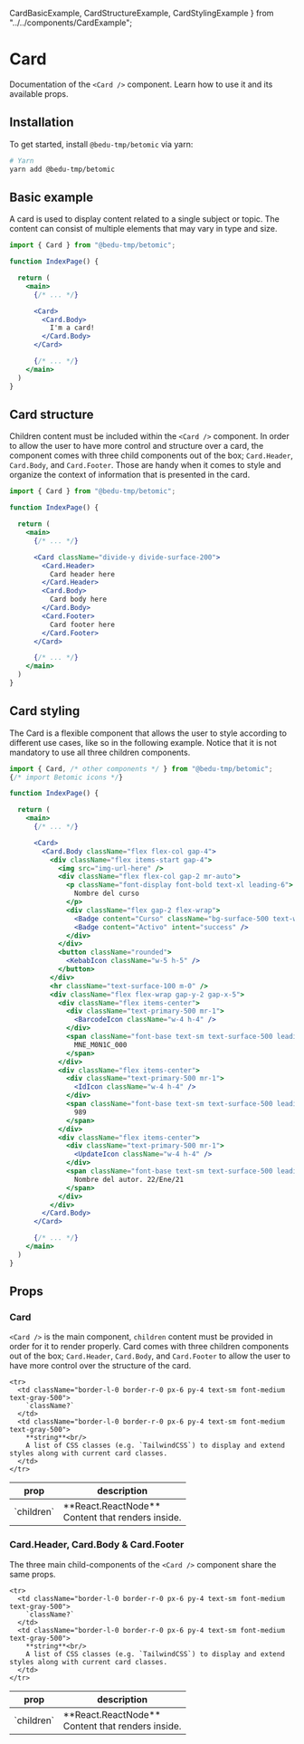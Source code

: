   CardBasicExample,
  CardStructureExample,
  CardStylingExample
} from "../../components/CardExample";

# Card

Documentation of the `<Card />` component. Learn how to use it and its available props.

## Installation

To get started, install `@bedu-tmp/betomic` via yarn:

```bash
# Yarn
yarn add @bedu-tmp/betomic
```

## Basic example

A card is used to display content related to a single subject or topic. The content can consist of multiple elements that may vary in type and size.

<CardBasicExample />

```jsx highlight=1,9-13
import { Card } from "@bedu-tmp/betomic";

function IndexPage() {

  return (
    <main>
      {/* ... */}

      <Card>
        <Card.Body>
          I'm a card!
        </Card.Body>
      </Card>

      {/* ... */}
    </main>
  )
}
```

## Card structure

Children content must be included within the `<Card />` component. In order to allow the user to have more control and structure over a card, the component comes with three child components out of the box; `Card.Header`, `Card.Body`, and `Card.Footer`. Those are handy when it comes to style and organize the context of information that is presented in the card.

<CardStructureExample />

```jsx highlight=1,9-19
import { Card } from "@bedu-tmp/betomic";

function IndexPage() {

  return (
    <main>
      {/* ... */}

      <Card className="divide-y divide-surface-200">
        <Card.Header>
          Card header here
        </Card.Header>
        <Card.Body>
          Card body here
        </Card.Body>
        <Card.Footer>
          Card footer here
        </Card.Footer>
      </Card>

      {/* ... */}
    </main>
  )
}
```

## Card styling

The Card is a flexible component that allows the user to style according to different use cases, like so in the following example. Notice that it is not mandatory to use all three children components.

<CardStylingExample />

```jsx highlight=10,11,54,55
import { Card, /* other components */ } from "@bedu-tmp/betomic";
{/* import Betomic icons */}

function IndexPage() {

  return (
    <main>
      {/* ... */}

      <Card>
        <Card.Body className="flex flex-col gap-4">
          <div className="flex items-start gap-4">
            <img src="img-url-here" />
            <div className="flex flex-col gap-2 mr-auto">
              <p className="font-display font-bold text-xl leading-6">
                Nombre del curso
              </p>
              <div className="flex gap-2 flex-wrap">
                <Badge content="Curso" className="bg-surface-500 text-white" />
                <Badge content="Activo" intent="success" />
              </div>
            </div>
            <button className="rounded">
              <KebabIcon className="w-5 h-5" />
            </button>
          </div>
          <hr className="text-surface-100 m-0" />
          <div className="flex flex-wrap gap-y-2 gap-x-5">
            <div className="flex items-center">
              <div className="text-primary-500 mr-1">
                <BarcodeIcon className="w-4 h-4" />
              </div>
              <span className="font-base text-sm text-surface-500 leading-6 truncate">
                MNE_M0N1C_000
              </span>
            </div>
            <div className="flex items-center">
              <div className="text-primary-500 mr-1">
                <IdIcon className="w-4 h-4" />
              </div>
              <span className="font-base text-sm text-surface-500 leading-6 truncate">
                989
              </span>
            </div>
            <div className="flex items-center">
              <div className="text-primary-500 mr-1">
                <UpdateIcon className="w-4 h-4" />
              </div>
              <span className="font-base text-sm text-surface-500 leading-6 truncate">
                Nombre del autor. 22/Ene/21
              </span>
            </div>
          </div>
        </Card.Body>
      </Card>

      {/* ... */}
    </main>
  )
}
```

## Props

### Card

`<Card />` is the main component, `children` content must be provided in order for it to render properly. Card comes with three children components out of the box; `Card.Header`, `Card.Body`, and `Card.Footer` to allow the user to have more control over the structure of the card.

<table className="min-w-full divide-y divide-gray-200">
  <thead>
    <tr>
      <th scope="col" className="border-l-0 border-r-0 px-6 py-3 text-left text-xs font-medium text-gray-500 uppercase tracking-wider">
        prop
      </th>
      <th scope="col" className="border-l-0 border-r-0 px-6 py-3 text-left text-xs font-medium text-gray-500 uppercase tracking-wider">
        description
      </th>
    </tr>
  </thead>
  <tbody className="divide-y divide-gray-200">
    <tr>
      <td className="border-l-0 border-r-0 px-6 py-4 text-sm font-medium text-gray-500">
        `children`
      </td>
      <td className="border-l-0 border-r-0 px-6 py-4 text-sm font-medium text-gray-500">
        **React.ReactNode**<br/>
        Content that renders inside.
      </td>
    </tr>

    <tr>
      <td className="border-l-0 border-r-0 px-6 py-4 text-sm font-medium text-gray-500">
        `className?`
      </td>
      <td className="border-l-0 border-r-0 px-6 py-4 text-sm font-medium text-gray-500">
        **string**<br/>
        A list of CSS classes (e.g. `TailwindCSS`) to display and extend styles along with current card classes.
      </td>
    </tr>
  </tbody>
</table>

### Card.Header, Card.Body & Card.Footer

The three main child-components of the `<Card />` component share the same props.<br/>

<table className="min-w-full divide-y divide-gray-200">
  <thead>
    <tr>
      <th scope="col" className="border-l-0 border-r-0 px-6 py-3 text-left text-xs font-medium text-gray-500 uppercase tracking-wider">
        prop
      </th>
      <th scope="col" className="border-l-0 border-r-0 px-6 py-3 text-left text-xs font-medium text-gray-500 uppercase tracking-wider">
        description
      </th>
    </tr>
  </thead>
  <tbody className="divide-y divide-gray-200">
    <tr>
      <td className="border-l-0 border-r-0 px-6 py-4 text-sm font-medium text-gray-500">
        `children`
      </td>
      <td className="border-l-0 border-r-0 px-6 py-4 text-sm font-medium text-gray-500">
        **React.ReactNode**<br/>
        Content that renders inside.
      </td>
    </tr>

    <tr>
      <td className="border-l-0 border-r-0 px-6 py-4 text-sm font-medium text-gray-500">
        `className?`
      </td>
      <td className="border-l-0 border-r-0 px-6 py-4 text-sm font-medium text-gray-500">
        **string**<br/>
        A list of CSS classes (e.g. `TailwindCSS`) to display and extend styles along with current card classes.
      </td>
    </tr>
  </tbody>
</table>